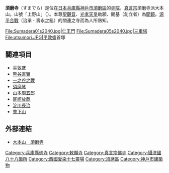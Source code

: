 {{日本寺院
| name = 須磨寺
| img = File:Sumadera02s2040.jpg
| img_capt = 本堂
| image_width = 300
| nihongo = 須磨寺
| hiragana = すまでら
| romaji = Suma-dera
| location = [[兵庫縣|兵庫縣]][[神戶市|神戶市]][[須磨區|須磨區]]須磨寺町4-6-8
| sangou = 上野山
| section = [[真言宗|真言宗]]須磨寺派大本山
| god = [[聖觀音|聖觀音]]
| found_year = [[仁和_(光孝天皇)|仁和]]2年（886年）
| founder = [[聞鏡|聞鏡]]（開基）、[[光孝天皇|光孝天皇]]（勅願）
| official_name = 上野山 福祥寺
| alias = 
| struct = 
| title = [[真言宗十八本山|真言宗十八本山]]霊場<br/>[[新西國三十三箇所|新西國三十三箇所]] 第24番<br/>攝津西國三十三箇所 第7番<br/>[[攝津國八十八箇所|攝津國八十八箇所]] 第88番<br/>福原西國 第7番<br/>神戶七福神<br/>神戶六地藏 客番<br/>神戶十三佛 第11番<br/>[[神佛靈場巡拜之道|神佛靈場巡拜之道]] 第72番
| cultural_collection = 木造十一面觀音立像、絹本著色普賢十羅刹女像、本堂內宮殿及佛壇（重要文化財）<br/>不動明王立像、石造十三重塔、當山歷代古記錄2巻（兵庫縣文化財）
}}
'''須磨寺'''（すまでら）是位在[[日本|日本]][[兵庫縣|兵庫縣]][[神戶市|神戶市]][[須磨區|須磨區]]的[[寺院|寺院]]，[[真言宗|真言宗]]須磨寺派大本山。山號「上野山」（{{lang|ja|じょうやさん}}）。本尊[[聖觀音|聖觀音]]、[[光孝天皇|光孝天皇]]勅願、開基（創立者）為[[聞鏡|聞鏡]]。[[源平合戰|源平合戰]]（治承・壽永之亂）的關連之寺而為人所熟知。

<Gallery>
File:Sumadera01s2040.jpg|仁王門
File:Sumadera05s2040.jpg|三重塔
File:atsumori.JPG|[[平敦盛|平敦盛]]首塚
</Gallery>

== 關連項目 ==
*[[平敦盛|平敦盛]]
*[[熊谷直實|熊谷直實]]
*[[一之谷之戰|一之谷之戰]]
*[[須磨琴|須磨琴]]
*[[山本周五郎|山本周五郎]]
*[[尾崎放哉|尾崎放哉]]
*[[淀川長治|淀川長治]]
*[[會下山|會下山]]

== 外部連結 ==
{{Commonscat|Sumadera}}
* [http://www.sumadera.or.jp/ 大本山　須磨寺] {{Wayback|url=http://www.sumadera.or.jp/ |date=20210407120915 }}

{{DEFAULTSORT:Sumadera}}
[[Category:兵庫縣佛寺|Category:兵庫縣佛寺]]
[[Category:敕願寺|Category:敕願寺]]
[[Category:真言宗佛寺|Category:真言宗佛寺]]
[[Category:攝津國八十八箇所|Category:攝津國八十八箇所]]
[[Category:西國愛染十七靈場|Category:西國愛染十七靈場]]
[[Category:須磨區|Category:須磨區]]
[[Category:神戶市建築物|Category:神戶市建築物]]